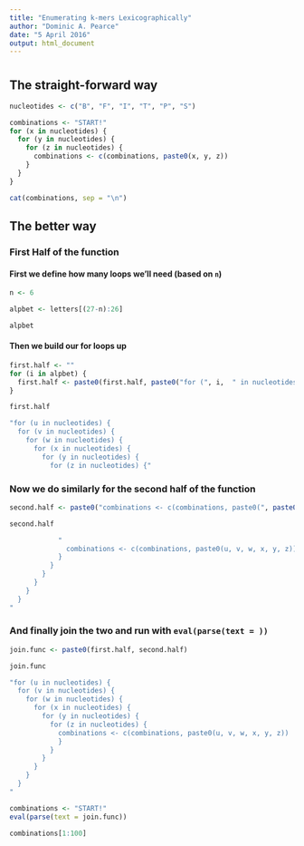 ---
title: "Enumerating k-mers Lexicographically"
author: "Dominic A. Pearce"
date: "5 April 2016"
output: html_document
---

# {.tabset}

## The straight-forward way

```{r}
nucleotides <- c("B", "F", "I", "T", "P", "S")

combinations <- "START!"
for (x in nucleotides) {
  for (y in nucleotides) {
    for (z in nucleotides) {
      combinations <- c(combinations, paste0(x, y, z))
    }
  }
}

cat(combinations, sep = "\n")
```

## The better way {.tabset}

### First Half of the function

#### First we define how many loops we'll need (based on `n`)
```{r}
n <- 6

alpbet <- letters[(27-n):26]

alpbet
```

#### Then we build our for loops up

```{r}
first.half <- ""
for (i in alpbet) {
  first.half <- paste0(first.half, paste0("for (", i,  " in nucleotides) {"))
}

first.half
```
```{r, eval=FALSE}
"for (u in nucleotides) {
  for (v in nucleotides) {
    for (w in nucleotides) {
      for (x in nucleotides) {
        for (y in nucleotides) {
          for (z in nucleotides) {"
```

### Now we do similarly for the second half of the function

```{r}
second.half <- paste0("combinations <- c(combinations, paste0(", paste0(alpbet, collapse = ", "), "))", paste0(rep("}", length(alpbet)), collapse =""))

second.half
```
```{r, eval=FALSE}
            "
              combinations <- c(combinations, paste0(u, v, w, x, y, z))
            }
          }
        }
      }
    }
  }
"
```

### And finally join the two and run with `eval(parse(text = ))`
```{r}
join.func <- paste0(first.half, second.half)

join.func
```
```{r, eval=FALSE}
"for (u in nucleotides) {
  for (v in nucleotides) {
    for (w in nucleotides) {
      for (x in nucleotides) {
        for (y in nucleotides) {
          for (z in nucleotides) {
            combinations <- c(combinations, paste0(u, v, w, x, y, z))
            }
          }
        }
      }
    }
  }
"
```
```{r}
combinations <- "START!"
eval(parse(text = join.func))

combinations[1:100]
```

